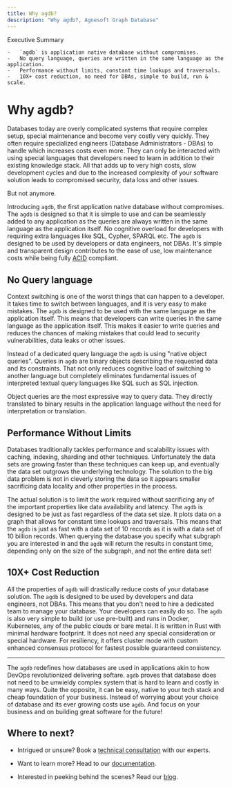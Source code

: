 ```yaml
---
title: Why agdb?
description: "Why agdb?, Agnesoft Graph Database"
---
```



<Callout >
    Executive Summary

    -   `agdb` is application native database without compromises.
    -   No query language, queries are written in the same language as the application.
    -   Performance without limits, constant time lookups and traversals.
    -   10X+ cost reduction, no need for DBAs, simple to build, run & scale.
</Callout>

# Why agdb?

Databases today are overly complicated systems that require complex setup, special maintenance and become very costly very quickly. They often require specialized engineers (Database Administrators - DBAs) to handle which increases costs even more. They can only be interacted with using special languages that developers need to learn in addition to their existing knowledge stack. All that adds up to very high costs, slow development cycles and due to the increased complexity of your software solution leads to compromised security, data loss and other issues.

But not anymore.

Introducing `agdb`, the first application native database without compromises. The `agdb` is designed so that it is simple to use and can be seamlessly added to any application as the queries are always written in the same language as the application itself. No cognitive overload for developers with requiring extra languages like SQL, Cypher, SPARQL etc. The `agdb` is designed to be used by developers or data engineers, not DBAs. It's simple and transparent design contributes to the ease of use, low maintenance costs while being fully [ACID](https://en.wikipedia.org/wiki/ACID) compliant.

## No Query language

Context switching is one of the worst things that can happen to a developer. It takes time to switch between languages, and it is very easy to make mistakes. The `agdb` is designed to be used with the same language as the application itself. This means that developers can write queries in the same language as the application itself. This makes it easier to write queries and reduces the chances of making mistakes that could lead to security vulnerabilities, data leaks or other issues.

Instead of a dedicated query language the `agdb` is using "native object queries". Queries in `agdb` are binary objects describing the requested data and its constraints. That not only reduces cognitive load of switching to another language but completely eliminates fundamental issues of interpreted textual query languages like SQL such as SQL injection.

Object queries are the most expressive way to query data. They directly translated to binary results in the application language without the need for interpretation or translation.

## Performance Without Limits

Databases traditionally tackles performance and scalability issues with caching, indexing, sharding and other techniques. Unfortunately the data sets are growing faster than these techniques can keep up, and eventually the data set outgrows the underlying technology. The solution to the big data problem is not in cleverly storing the data so it appears smaller sacrificing data locality and other properties in the process.

The actual solution is to limit the work required without sacrificing any of the important properties like data availability and latency. The `agdb` is designed to be just as fast regardless of the data set size. It plots data on a graph that allows for constant time lookups and traversals. This means that the `agdb` is just as fast with a data set of 10 records as it is with a data set of 10 billion records. When querying the database you specify what subgraph you are interested in and the `agdb` will return the results in constant time, depending only on the size of the subgraph, and not the entire data set!

## 10X+ Cost Reduction

All the properties of `agdb` will drastically reduce costs of your database solution. The `agdb` is designed to be used by developers and data engineers, not DBAs. This means that you don't need to hire a dedicated team to manage your database. Your developers can easily do so. The `agdb` is also very simple to build (or use pre-built) and runs in Docker, Kubernetes, any of the public clouds or bare metal. It is written in Rust with minimal hardware footprint. It does not need any special consideration or special hardware. For resiliency, it offers cluster mode with custom enhanced consensus protocol for fastest possible guaranteed consistency.

---

The `agdb` redefines how databases are used in applications akin to how DevOps revolutionized delivering softare. `agdb` proves that database does not need to be unwieldy complex system that is hard to learn and costly in many ways. Quite the opposite, it can be easy, native to your tech stack and cheap foundation of your business. Instead of worrying about your choice of database and its ever growing costs use `agdb`. And focus on your business and on building great software for the future!

## Where to next?

-   Intrigued or unsure? Book a [technical consultation](/consultation) with our experts.

-   Want to learn more? Head to our [documentation](https://agdb.agnesoft.com/en-US/docs/docs).

-   Interested in peeking behind the scenes? Read our [blog](/blog).
